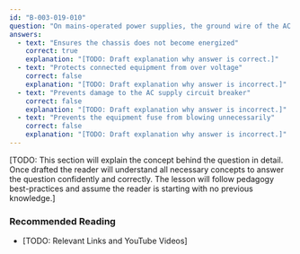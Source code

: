 ```yaml
---
id: "B-003-019-010"
question: "On mains-operated power supplies, the ground wire of the AC line is connected to the power supply chassis. What protection does this provide if a fault occurs in the power supply?"
answers:
  - text: "Ensures the chassis does not become energized"
    correct: true
    explanation: "[TODO: Draft explanation why answer is correct.]"
  - text: "Protects connected equipment from over voltage"
    correct: false
    explanation: "[TODO: Draft explanation why answer is incorrect.]"
  - text: "Prevents damage to the AC supply circuit breaker"
    correct: false
    explanation: "[TODO: Draft explanation why answer is incorrect.]"
  - text: "Prevents the equipment fuse from blowing unnecessarily"
    correct: false
    explanation: "[TODO: Draft explanation why answer is incorrect.]"
---
```


[TODO: This section will explain the concept behind the question in detail. Once drafted the reader will understand all necessary concepts to answer the question confidently and correctly. The lesson will follow pedagogy best-practices and assume the reader is starting with no previous knowledge.]

### Recommended Reading

- [TODO: Relevant Links and YouTube Videos]
